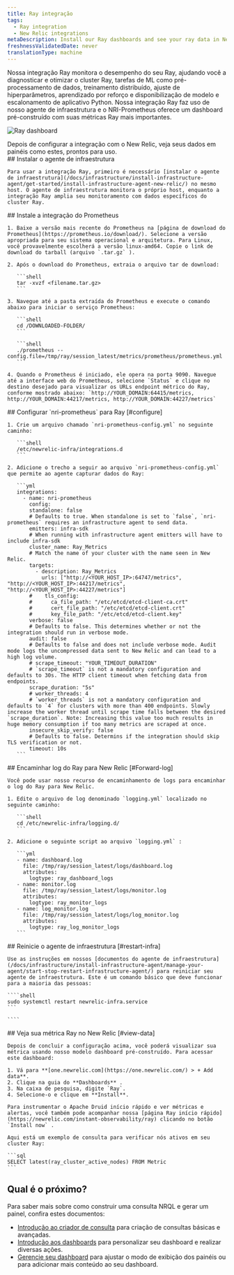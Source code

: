 ```yaml
---
title: Ray integração
tags:
  - Ray integration
  - New Relic integrations
metaDescription: Install our Ray dashboards and see your ray data in New Relic.
freshnessValidatedDate: never
translationType: machine
---
```



Nossa integração Ray monitora o desempenho do seu Ray, ajudando você a diagnosticar e otimizar o cluster Ray, tarefas de ML como pré-processamento de dados, treinamento distribuído, ajuste de hiperparâmetros, aprendizado por reforço e disponibilização de modelo e escalonamento de aplicativo Python. Nossa integração Ray faz uso de nosso agente de infraestrutura e o NRI-Prometheus oferece um dashboard pré-construído com suas métricas Ray mais importantes.

<img
  src={infrastructureRayDashboard}
  title="Ray dashboard"
  alt="Ray dashboard"
/>

<figcaption>
  Depois de configurar a integração com o New Relic, veja seus dados em painéis como estes, prontos para uso.
</figcaption>

<Steps>
  <Step>
    ## Instalar o agente de infraestrutura

    Para usar a integração Ray, primeiro é necessário [instalar o agente de infraestrutura](/docs/infrastructure/install-infrastructure-agent/get-started/install-infrastructure-agent-new-relic/) no mesmo host. O agente de infraestrutura monitora o próprio host, enquanto a integração Ray amplia seu monitoramento com dados específicos do cluster Ray.  

  </Step>

  <Step>
    ## Instale a integração do Prometheus

    1. Baixe a versão mais recente do Prometheus na [página de download do Prometheus](https://prometheus.io/download/). Selecione a versão apropriada para seu sistema operacional e arquitetura. Para Linux, você provavelmente escolherá a versão linux-amd64. Copie o link de download do tarball (arquivo `.tar.gz` ).

    2. Após o download do Prometheus, extraia o arquivo tar de download:

       ```shell
       tar -xvzf <filename.tar.gz>
       ```

    3. Navegue até a pasta extraída do Prometheus e execute o comando abaixo para iniciar o serviço Prometheus:

       ```shell
       cd /DOWNLOADED-FOLDER/
       ```

       ```shell
       ./prometheus --config.file=/tmp/ray/session_latest/metrics/prometheus/prometheus.yml
       ```

    4. Quando o Prometheus é iniciado, ele opera na porta 9090. Navegue até a interface web do Prometheus, selecione `Status` e clique no destino desejado para visualizar os URLs endpoint métrico do Ray, conforme mostrado abaixo: `http://YOUR_DOMAIN:64415/metrics, http://YOUR_DOMAIN:44217/metrics, http://YOUR_DOMAIN:44227/metrics`
  </Step>

  <Step>
    ## Configurar `nri-prometheus` para Ray [#configure]

    1. Crie um arquivo chamado `nri-prometheus-config.yml` no seguinte caminho:

       ```shell
       /etc/newrelic-infra/integrations.d
       ```

    2. Adicione o trecho a seguir ao arquivo `nri-prometheus-config.yml` que permite ao agente capturar dados do Ray:

       ```yml
       integrations:
         - name: nri-prometheus
           config:
           standalone: false
           # Defaults to true. When standalone is set to `false`, `nri-prometheus` requires an infrastructure agent to send data.
           emitters: infra-sdk
           # When running with infrastructure agent emitters will have to include infra-sdk
           cluster_name: Ray_Metrics
           # Match the name of your cluster with the name seen in New Relic. 
           targets:
             - description: Ray_Metrics
               urls: ["http://<YOUR_HOST_IP>:64747/metrics", "http://<YOUR_HOST_IP>:44217/metrics", "http://<YOUR_HOST_IP>:44227/metrics"]
           #    tls_config:
           #      ca_file_path: "/etc/etcd/etcd-client-ca.crt"
           #      cert_file_path: "/etc/etcd/etcd-client.crt"
           #      key_file_path: "/etc/etcd/etcd-client.key"
           verbose: false
           # Defaults to false. This determines whether or not the integration should run in verbose mode.
           audit: false
           # Defaults to false and does not include verbose mode. Audit mode logs the uncompressed data sent to New Relic and can lead to a high log volume.
           # scrape_timeout: "YOUR_TIMEOUT_DURATION"
           # `scrape_timeout` is not a mandatory configuration and defaults to 30s. The HTTP client timeout when fetching data from endpoints.
           scrape_duration: "5s"
           # worker_threads: 4
           # `worker_threads` is not a mandatory configuration and defaults to `4` for clusters with more than 400 endpoints. Slowly increase the worker thread until scrape time falls between the desired `scrape_duration`. Note: Increasing this value too much results in huge memory consumption if too many metrics are scraped at once.
           insecure_skip_verify: false
           # Defaults to false. Determins if the integration should skip TLS verification or not.
           timeout: 10s
       ```
  </Step>

  <Step>
    ## Encaminhar log do Ray para New Relic [#Forward-log]

    Você pode usar nosso recurso de encaminhamento de logs para encaminhar o log do Ray para New Relic.

    1. Edite o arquivo de log denominado `logging.yml` localizado no seguinte caminho:

       ```shell
       cd /etc/newrelic-infra/logging.d/
       ```

    2. Adicione o seguinte script ao arquivo `logging.yml` :

       ```yml
       - name: dashboard.log
         file: /tmp/ray/session_latest/logs/dashboard.log
         attributes:
           logtype: ray_dashboard_logs
       - name: monitor.log
         file: /tmp/ray/session_latest/logs/monitor.log
         attributes:
           logtype: ray_monitor_logs
       - name: log_monitor.log
         file: /tmp/ray/session_latest/logs/log_monitor.log
         attributes:
           logtype: ray_log_monitor_logs
       ```
  </Step>

  <Step>
    ## Reinicie o agente de infraestrutura [#restart-infra]

    Use as instruções em nossos [documentos do agente de infraestrutura](/docs/infrastructure/install-infrastructure-agent/manage-your-agent/start-stop-restart-infrastructure-agent/) para reiniciar seu agente de infraestrutura. Este é um comando básico que deve funcionar para a maioria das pessoas:

    ````shell
    sudo systemctl restart newrelic-infra.service
    ```  

    ````
  </Step>

  <Step>
    ## Veja sua métrica Ray no New Relic [#view-data]

    Depois de concluir a configuração acima, você poderá visualizar sua métrica usando nosso modelo dashboard pré-construído. Para acessar este dashboard:

    1. Vá para **[one.newrelic.com](https://one.newrelic.com/) > + Add data**.
    2. Clique na guia do **Dashboards** .
    3. Na caixa de pesquisa, digite `Ray`.
    4. Selecione-o e clique em **Install**.

    Para instrumentar o Apache Druid início rápido e ver métricas e alertas, você também pode acompanhar nossa [página Ray início rápido](https://newrelic.com/instant-observability/ray) clicando no botão `Install now` .

    Aqui está um exemplo de consulta para verificar nós ativos em seu cluster Ray:

    ```sql
    SELECT latest(ray_cluster_active_nodes) FROM Metric
    ```
  </Step>
</Steps>

## Qual é o próximo?

Para saber mais sobre como construir uma consulta NRQL e gerar um painel, confira estes documentos:

* [Introdução ao criador de consulta](/docs/query-your-data/explore-query-data/query-builder/introduction-query-builder) para criação de consultas básicas e avançadas.
* [Introdução aos dashboards](/docs/query-your-data/explore-query-data/dashboards/introduction-dashboards) para personalizar seu dashboard e realizar diversas ações.
* [Gerencie seu dashboard](/docs/query-your-data/explore-query-data/dashboards/manage-your-dashboard) para ajustar o modo de exibição dos painéis ou para adicionar mais conteúdo ao seu dashboard.